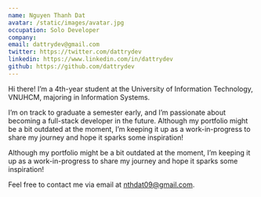 ```yaml
---
name: Nguyen Thanh Dat
avatar: /static/images/avatar.jpg
occupation: Solo Developer
company:
email: dattrydev@gmail.com
twitter: https://twitter.com/dattrydev
linkedin: https://www.linkedin.com/in/dattrydev
github: https://github.com/dattrydev
---
```


Hi there! I’m a 4th-year student at the University of Information Technology, VNUHCM, majoring in Information Systems.

I’m on track to graduate a semester early, and I’m passionate about becoming a full-stack developer in the future. Although my portfolio might be a bit outdated at the moment, I’m keeping it up as a work-in-progress to share my journey and hope it sparks some inspiration!

Although my portfolio might be a bit outdated at the moment, I’m keeping it up as a work-in-progress to share my journey and hope it sparks some inspiration!

Feel free to contact me via email at nthdat09@gmail.com.